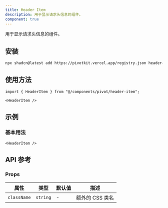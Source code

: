```yaml
---
title: Header Item
description: 用于显示请求头信息的组件。
component: true
---
```


用于显示请求头信息的组件。

<ComponentPreview name="header-item-demo" />

## 安装

```bash
npx shadcn@latest add https://pivotkit.vercel.app/registry.json header-item
```

## 使用方法

```tsx
import { HeaderItem } from "@/components/pivot/header-item";
```

```tsx
<HeaderItem />
```

## 示例

### 基本用法

```tsx
<HeaderItem />
```

## API 参考

### Props

| 属性        | 类型     | 默认值 | 描述            |
| ----------- | -------- | ------ | --------------- |
| `className` | `string` | -      | 额外的 CSS 类名 |

